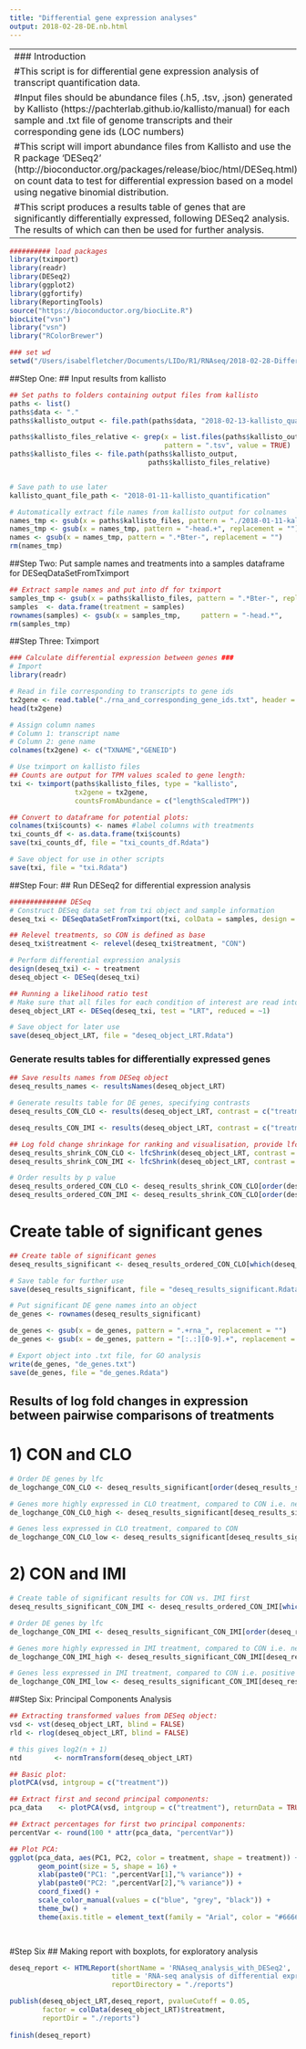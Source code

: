 ```yaml
--- 
title: "Differential gene expression analyses"
output: 2018-02-28-DE.nb.html
--- 
```

---
### Introduction 
#This script is for differential gene expression analysis of transcript quantification data.
#Input files should be abundance files (.h5, .tsv, .json) generated by Kallisto (https://pachterlab.github.io/kallisto/manual) for each sample and .txt file of genome transcripts and their corresponding gene ids (LOC numbers)
#This script will import abundance files from Kallisto and use the R package 'DESeq2' (http://bioconductor.org/packages/release/bioc/html/DESeq.html) on count data to test for differential expression based on a model using negative binomial distribution.
#This script produces a results table of genes that are significantly differentially expressed, following DESeq2 analysis. The results of which can then be used for further analysis. 
---

```r
########## load packages 
library(tximport)
library(readr)
library(DESeq2)
library(ggplot2)
library(ggfortify)
library(ReportingTools)
source("https://bioconductor.org/biocLite.R")
biocLite("vsn")
library("vsn")
library("RColorBrewer")

### set wd 
setwd("/Users/isabelfletcher/Documents/LIDo/R1/RNAseq/2018-02-28-Differential_Expression")

```
##Step One:
## Input results from kallisto
```r
## Set paths to folders containing output files from kallisto
paths <- list()
paths$data <- "." 
paths$kallisto_output <- file.path(paths$data, "2018-02-13-kallisto_quantification")

paths$kallisto_files_relative <- grep(x = list.files(paths$kallisto_output, recursive = TRUE),
                                      pattern = ".tsv", value = TRUE)
paths$kallisto_files <- file.path(paths$kallisto_output,
                                  paths$kallisto_files_relative)


# Save path to use later
kallisto_quant_file_path <- "2018-01-11-kallisto_quantification"

# Automatically extract file names from kallisto output for colnames
names_tmp <- gsub(x = paths$kallisto_files, pattern = "./2018-01-11-kallisto_quantification/2016-Bter-", replacement = "")
names_tmp <- gsub(x = names_tmp, pattern = "-head.+", replacement = "")
names <- gsub(x = names_tmp, pattern = ".*Bter-", replacement = "")
rm(names_tmp)

```
##Step Two: Put sample names and treatments into a samples dataframe for DESeqDataSetFromTximport
```r
## Extract sample names and put into df for tximport
samples_tmp <- gsub(x = paths$kallisto_files, pattern = ".*Bter-", replacement = "")
samples  <- data.frame(treatment = samples)
rownames(samples) <- gsub(x = samples_tmp,     pattern = "-head.*",     replacement = "")
rm(samples_tmp)

```
##Step Three: Tximport
```r
### Calculate differential expression between genes ###
# Import
library(readr)

# Read in file corresponding to transcripts to gene ids
tx2gene <- read.table("./rna_and_corresponding_gene_ids.txt", header = F)
head(tx2gene)

# Assign column names
# Column 1: transcript name
# Column 2: gene name
colnames(tx2gene) <- c("TXNAME","GENEID")

# Use tximport on kallisto files 
## Counts are output for TPM values scaled to gene length:
txi <- tximport(paths$kallisto_files, type = "kallisto", 
                tx2gene = tx2gene,
                countsFromAbundance = c("lengthScaledTPM"))

## Convert to dataframe for potential plots:
colnames(txi$counts) <- names #label columns with treatments
txi_counts_df <- as.data.frame(txi$counts)
save(txi_counts_df, file = "txi_counts_df.Rdata")

# Save object for use in other scripts
save(txi, file = "txi.Rdata")

```
##Step Four:
## Run DESeq2 for differential expression analysis 
```r
############## DESeq
# Construct DESeq data set from txi object and sample information
deseq_txi <- DESeqDataSetFromTximport(txi, colData = samples, design = ~ treatment) 

## Relevel treatments, so CON is defined as base
deseq_txi$treatment <- relevel(deseq_txi$treatment, "CON")

# Perform differential expression analysis
design(deseq_txi) <- ~ treatment
deseq_object <- DESeq(deseq_txi)

## Running a likelihood ratio test
# Make sure that all files for each condition of interest are read into the DESEq object:
deseq_object_LRT <- DESeq(deseq_txi, test = "LRT", reduced = ~1)

# Save object for later use
save(deseq_object_LRT, file = "deseq_object_LRT.Rdata")

```

### Generate results tables for differentially expressed genes
```r
## Save results names from DESeq object 
deseq_results_names <- resultsNames(deseq_object_LRT)

# Generate results table for DE genes, specifying contrasts
deseq_results_CON_CLO <- results(deseq_object_LRT, contrast = c("treatment", "CON","CLO"))

deseq_results_CON_IMI <- results(deseq_object_LRT, contrast = c("treatment", "CON","IMI"))

## Log fold change shrinkage for ranking and visualisation, provide lfcshrink() with the DESeq object 
deseq_results_shrink_CON_CLO <- lfcShrink(deseq_object_LRT, contrast = c("treatment", "CON","CLO"))
deseq_results_shrink_CON_IMI <- lfcShrink(deseq_object_LRT, contrast = c("treatment", "CON","IMI"))

# Order results by p value
deseq_results_ordered_CON_CLO <- deseq_results_shrink_CON_CLO[order(deseq_results_shrink_CON_CLO$padj),]
deseq_results_ordered_CON_IMI <- deseq_results_shrink_CON_CLO[order(deseq_results_shrink_CON_IMI$padj),]

```

# Create table of significant genes
```r
## Create table of significant genes 
deseq_results_significant <- deseq_results_ordered_CON_CLO[which(deseq_results_ordered_CON_CLO$padj < 0.05), ]

# Save table for further use
save(deseq_results_significant, file = "deseq_results_significant.Rdata")

# Put significant DE gene names into an object
de_genes <- rownames(deseq_results_significant)

de_genes <- gsub(x = de_genes, pattern = ".+rna_", replacement = "")
de_genes <- gsub(x = de_genes, pattern = "[:.:][0-9].+", replacement = "")

# Export object into .txt file, for GO analysis
write(de_genes, "de_genes.txt")
save(de_genes, file = "de_genes.Rdata")
```

## Results of log fold changes in expression between pairwise comparisons of treatments
# 1) CON and CLO
```r
# Order DE genes by lfc
de_logchange_CON_CLO <- deseq_results_significant[order(deseq_results_significant$log2FoldChange),]

# Genes more highly expressed in CLO treatment, compared to CON i.e. negative lfc values
de_logchange_CON_CLO_high <- deseq_results_significant[deseq_results_significant$log2FoldChange < 0,]

# Genes less expressed in CLO treatment, compared to CON
de_logchange_CON_CLO_low <- deseq_results_significant[deseq_results_significant$log2FoldChange > 0,]

```
# 2) CON and IMI
```r
# Create table of significant results for CON vs. IMI first
deseq_results_significant_CON_IMI <- deseq_results_ordered_CON_IMI[which(deseq_results_ordered_CON_IMI$padj < 0.05), ]

# Order DE genes by lfc 
de_logchange_CON_IMI <- deseq_results_significant_CON_IMI[order(deseq_results_significant_CON_IMI$log2FoldChange),]

# Genes more highly expressed in IMI treatment, compared to CON i.e. negative lfc values
de_logchange_CON_IMI_high <- deseq_results_significant_CON_IMI[deseq_results_significant_CON_IMI$log2FoldChange < 0,]

# Genes less expressed in IMI treatment, compared to CON i.e. positive lfc values
de_logchange_CON_IMI_low <- deseq_results_significant_CON_IMI[deseq_results_significant_CON_IMI$log2FoldChange > 0,]

```

##Step Six: Principal Components Analysis
```r
## Extracting transformed values from DESeq object:
vsd <- vst(deseq_object_LRT, blind = FALSE)
rld <- rlog(deseq_object_LRT, blind = FALSE)

# this gives log2(n + 1)
ntd        <- normTransform(deseq_object_LRT)

## Basic plot:
plotPCA(vsd, intgroup = c("treatment"))

## Extract first and second principal components:
pca_data    <- plotPCA(vsd, intgroup = c("treatment"), returnData = TRUE)

## Extract percentages for first two principal components:
percentVar <- round(100 * attr(pca_data, "percentVar"))

## Plot PCA:
ggplot(pca_data, aes(PC1, PC2, color = treatment, shape = treatment)) +
       geom_point(size = 5, shape = 16) +
       xlab(paste0("PC1: ",percentVar[1],"% variance")) +
       ylab(paste0("PC2: ",percentVar[2],"% variance")) + 
       coord_fixed() +
       scale_color_manual(values = c("blue", "grey", "black")) +
       theme_bw() +
       theme(axis.title = element_text(family = "Arial", color = "#666666", face = "bold", size = 16)) 

        
```


#Step Six
## Making report with boxplots, for exploratory analysis 
```r
deseq_report <- HTMLReport(shortName = 'RNAseq_analysis_with_DESeq2',
                         title = 'RNA-seq analysis of differential expression using DESeq2',
                         reportDirectory = "./reports")

publish(deseq_object_LRT,deseq_report, pvalueCutoff = 0.05,
        factor = colData(deseq_object_LRT)$treatment,
        reportDir = "./reports")
        
finish(deseq_report)
```





